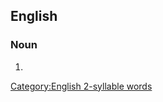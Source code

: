==English==
[[Category:English 2-syllable words]]

===Noun===
{{head|en|noun plural form}}

# {{plural of|helpline|lang=en}}